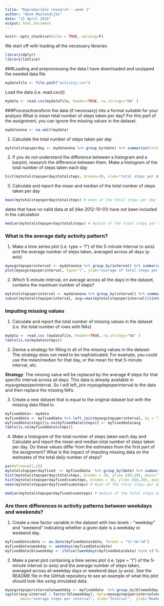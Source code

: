 ```yaml
---
title: "Reproducible research - week 1"
author: "Henk Meulendijks"
date: "15 April 2016"
output: html_document
---
```


```r
knitr::opts_chunk$set(echo = TRUE, warning=F)
```

We start off with loading all the necessary libraries
```r
library(dplyr)
library(lattice)
```


###Loading and preprocessing the data
I have downloaded and unzipped the needed data file 
```r
mydatafile <- file.path("activity.csv")
``` 

Load the data (i.e. read.csv())
```r
mydata <- read.csv(mydatafile, header=TRUE, na.strings="NA" )
``` 

###Process/transform the data (if necessary) into a format suitable for your analysis
What is mean total number of steps taken per day?
 For this part of the assignment, you can ignore the missing values in the dataset.
```r
mydatanona <- na.omit(mydata)
``` 
1. Calculate the total number of steps taken per day
```r
mytotalstepsperday <- mydatanona %>% group_by(date) %>% summarise(totalsteps = sum(steps)) #summarize data
``` 
2. If you do not understand the difference between a histogram and a barplot, 
   research the difference between them. Make a histogram of the total number of steps taken each day  
```r
hist(mytotalstepsperday$totalsteps, breaks=30, xlab="total steps per day", main="")
```  

3. Calculate and report the mean and median of the total number of steps taken per day
```r
mean(mytotalstepsperday$totalsteps) # mean of the total steps per day
``` 
dates that have no valid data at all (like 2012-10-01) have not been included in the calculation
```r
median(mytotalstepsperday$totalsteps) # median of the total steps per day 
``` 

### What is the average daily activity pattern? 
1. Make a time series plot (i.e. type = "l") of the 5-minute interval (x-axis) and the average 
 number of steps taken, averaged across all days (y-axis)
```r
myavgstepsperinterval <- mydatanona %>% group_by(interval) %>% summarise(avg = mean(steps)) #summarize data by average # steps
plot(myavgstepsperinterval, type="l", ylab="average of total steps per interval")
``` 
2. Which 5-minute interval, on average across all the days in the dataset, contains the maximum number of steps?
```r
mytotalstepsperinterval <- mydatanona %>% group_by(interval) %>% summarise(avg = sum(steps)) #summarize data by sum # steps
subset(mytotalstepsperinterval, avg==max(mytotalstepsperinterval))$interval #print the 5 minute interval with the max number of steps
``` 
### Imputing missing values
1. Calculate and report the total number of missing values in the dataset (i.e. the total number of rows with NAs)
```r
mydata <- read.csv (mydatafile, header=TRUE, na.strings="NA" )
table(is.na(mydata$steps))
``` 
2. Devise a strategy for filling in all of the missing values in the dataset. The strategy does not need to be sophisticated. For example, you could use the mean/median for that day, or the mean for that 5-minute interval, etc.

**Strategy**: The missing value will be replaced by the average # steps for that specific interval across all days.
This data is already available in myavgstepsperinterval. So I will left_join myavgstepsperinterval to the data and then replace the missing NA's. 

3. Create a new dataset that is equal to the original dataset but with the missing data filled in.

```r
myfixeddata<- mydata
myfixeddata <- myfixeddata %>% left_join(myavgstepsperinterval, by = "interval")
myfixeddata$steps[is.na(myfixeddata$steps)] <- myfixeddata$avg
table(is.na(myfixeddata$steps))
``` 
4. Make a histogram of the total number of steps taken each day and Calculate 
and report the mean and median total number of steps taken per day. Do these 
values differ from the estimates from the first part of the assignment? What 
is the impact of imputing missing data on the estimates of the total daily 
number of steps?
```r
par(mfrow=c(1,2))
mytotalstepsperdayfixed  <- myfixeddata  %>% group_by(date) %>% summarise(sumsteps = sum(steps)) #summarize data
hist(mytotalstepsperday$totalsteps, breaks = 30, ylim= c(0,20), main="", xlab="total steps per day")
hist(mytotalstepsperdayfixed$sumsteps, breaks = 30, ylim= c(0,20), main="", xlab = "total steps per day")
mean(mytotalstepsperdayfixed$sumsteps) # mean of the total steps per day
``` 
```r
median(mytotalstepsperdayfixed$sumsteps) # median of the total steps per day 
``` 

### Are there differences in activity patterns between weekdays and weekends?
1. Create a new factor variable in the dataset with two levels - "weekday" and 
"weekend" indicating whether a given date is a weekday or weekend day.
```r
myfixeddata$date <- as.Date(myfixeddata$date, format = "%Y-%m-%d")
myfixeddata$weekday <- weekdays(myfixeddata$date)
myfixeddata$blnweekday <- ifelse((weekdays(myfixeddata$date) %in% c("Saturday","Sunday")), "weekend","weekday")

```
2. Make a panel plot containing a time series plot (i.e. type = "l") of the 
5-minute interval (x-axis) and the average number of steps taken, averaged 
across all weekday days or weekend days (y-axis). See the README file in the 
GitHub repository to see an example of what this plot should look like using 
simulated data.
```r
myavgstepsperintervalonweekday <- myfixeddata  %>% group_by(blnweekday, interval) %>% summarise(avg = mean(steps)) #summarize data
xyplot(avg~interval | factor(blnweekday), data=myavgstepsperintervalonweekday, 
       main="average steps per interval", xlab="Interval",  ylab="Number of steps",layout=c(1,2),type="l")
``` 